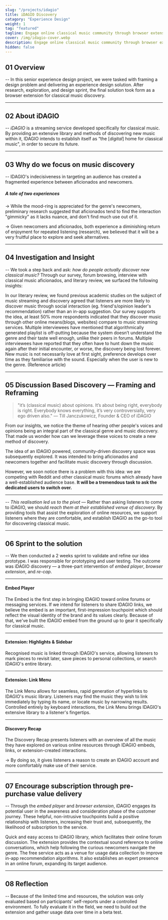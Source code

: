 ```yaml
---
slug: "/projects/idagio"
title: iDAGIO Discovery
catagory: "Experience Design"
weight: 1
tag: "featured"
tagline: Engage online classical music community through browser extension
cover: /img/idagio-cover.webp
description: Engage online classical music community through browser extension
hidden: false
---
```


## 01 Overview

-- In this senior experience design project, we were tasked with framing a design problem and delivering an experience design solution. After research, exploration, and design sprint, the final solution took form as a browser extension for classical music discovery.

<ProjectInfo>
  <ProjectInfoItem
    fieldName="My Contribution"
    value="Research, User Testing, Visual Design, Prototyping"
  />
  <ProjectInfoItem fieldName="Project Scope" value="6 Weeks Academic Project" />
  <ProjectInfoItem fieldName="Tools" value="Figma, After Effects" />
  <ProjectInfoItem
    fieldName="Team"
    value="Alvin Leung, Aamir Ali, Rhees Kennedy, Samyak Sah, Krista Mcdiarmid"
  />
</ProjectInfo>

<VideoPlayer
  url="https://www.sfu.ca/~kkl64/videos/idagio/	idagio-walkthrough-light.mp4"
  caption="A 2 minutes feature demostration video"
/>

---

## 02 About iDAGIO

-- _iDAGIO_ is a streaming service developed specifically for classical music. By providing an extensive library and methods of discovering new music within it, IDAGIO intends to establish itself as “the [_digital_] home for classical music", in order to secure its future.

<FullImage
  src="/img/idagio/brand-pillars.webp"
  alt="discovery problem"
  caption="We analysed and captured how the iDAGIO brand deliver value through brand pillars, they are consolidated through a thorough observation and public available CEO interview."
  darkImage
/>

<!-- ##### Servicing the aficionado

-> It’s no question that the core audience of IDAGIO are classical music die hard fans. From their niche library to the unique comparison, it is crafted for the tough demand of classical music audience in mind. -->

---

## 03 Why do we focus on music discovery

-- IDAGIO's indecisiveness in targeting an audience has created a fragmented experience between aficionados and newcomers.

<FullImage
  src="/img/idagio/discovery-problem.webp"
  alt="discovery problem"
  darkImage
/>

##### A tale of two experiences

-> While the mood-ring is appreciated for the genre's newcomers, preliminary research suggested that aficionados tend to find the interaction "gimmicky" as it lacks nuance, and don't find much use out of it.

-> Given newcomers and aficionados, both experience a diminishing return of enjoyment for repeated listening (research), we believed that it will be a very fruitful place to explore and seek alternatives.

---

## 04 Investigation and Insight

-- We took a step back and ask: _how do people actually discover new classical music?_ Through our survey, forum browsing, interview with classical music aficionados, and literary review, we surfaced the following insights:

<ListLayout full label="Insights">
  <ListItem heading="Discovery generally happens socially, outside of streaming app">
    In our literary review, we found previous academic studies on the subject of
    music streaming and discovery agreed that listeners are more likely to
    discover music through social interaction (eg. friend's/opinion leader's
    recommendation) rather than an in-app suggestion. Our survey supports the
    idea, at least 50% more respondents indicated that they discover music
    through other online means(blogs, websites) compare to music streaming
    services.
  </ListItem>
  <ListItem heading="Listeners don’t trust generated playlist, they trust human">
    Multiple interviewees have mentioned that algorithmically generated playlist
    is off-putting because the system doesn’t understand the genre and their
    taste well enough, unlike their peers in forums.
  </ListItem>
  <ListItem heading="No current solution for saving interesting discovery">
    Multiple interviewees have reported that they often have to hunt down the
    music again after their initial encounter, or worse, the discovery being
    lost forever.
  </ListItem>
  <ListItem heading="Repeated exposure develops preference to new music">
    New music is not necessarily love at first sight, preference develops over
    time as they familiarise with the sound. Especially when the user is new to
    the genre. (Reference article)
  </ListItem>
</ListLayout>

---

## 05 Discussion Based Discovery — Framing and Reframing

> "it’s (classical music) about opinions. It’s about being right, everybody is right. Everybody knows everything, it’s very controversially, very ego driven also."
> — Till Janczukowicz, Founder & CEO of iDAGIO

From our insights, we notice the theme of hearing other people's voices and opinions being an integral part of the classical genre and music discovery. That made us wonder how can we leverage these voices to create a new method of discovery.

The idea of an IDAGIO powered, community-driven discovery space was subsequently explored. It was intended to bring aficionados and newcomers together and facilitate music discovery through discussion.

However, we soon notice there is a problem with this idea: we are competing with Reddit and other classical music forums which already have a well-established audience base. **It will be a tremendous task to ask the dedicated users to switch over.**

<VideoPlayer
  url="https://www.sfu.ca/~kkl64/videos/idagio/iteration-1.mp4"
  caption="A concept prototype of the the iDAGIO community driven discovery forum"
  darkImage
/>

<HalfImage
  src="/img/idagio/reddit-classical.webp"
  secondary
  noPadding
  caption="Large volume of r/classical users"
/>

---

-- _This realisation led us to the pivot_ — Rather than asking listeners to come to iDAGIO, we should _reach them at their established venue of discovery._ By providing tools that assist the exploration of online resources, we support listeners where they are comfortable, and establish IDAGIO as the go-to tool for discovering classical music.

---

## 06 Sprint to the solution

-- We then conducted a 2 weeks sprint to validate and refine our idea prototype. I was responsible for prototyping and user testing. The outcome was iDAGIO discovery — a three-part intervention of _embed player_, _browser extension_, and _re-cap_.

---

#### Embed Player

The Embed is the first step in bringing IDAGIO toward online forums or messaging services. If we intend for listeners to share IDAGIO links, we believe the embed is an important, first-impression touchpoint which should reflect the visual identity of the brand and its values clearly. Because of that, we've built the IDAGIO embed from the ground up to gear it specifically for classical music.

<FullImage
  noPadding
  src="https://www.sfu.ca/~kkl64/videos/idagio/embed-demo.mp4"
  darkImage
/>

<FullImage src="/img/idagio/embed-breakdown-1.webp" noPadding />

<FullImage src="/img/idagio/embed-breakdown-2.webp" noPadding />

---

#### Extension: Highlights & Sidebar

Recognised music is linked through IDAGIO's service, allowing listeners to mark pieces to revisit later,
save pieces to personal collections, or search IDAGIO's entire library.

<FullImage
  noPadding
  src="https://www.sfu.ca/~kkl64/videos/idagio/sidebar.mp4"
  darkImage
/>

---

#### Extension: Link Menu

The Link Menu allows for seamless, rapid generation of hyperlinks to IDAGIO's music library. Listeners may find the music they wish to link immediately by typing its name, or locate music by narrowing results. Controlled entirely by keyboard interactions, the Link Menu brings IDAGIO's extensive library to a listener's fingertips.

<FullImage
  noPadding
  src="https://www.sfu.ca/~kkl64/videos/idagio/notion.mp4"
  darkImage
/>

---

#### Discovery Recap

The Discovery Recap presents listeners with an overview of all the music they have explored on various online resources through IDAGIO embeds, links, or extension-created interactions.

<FullImage noPadding src="https://www.sfu.ca/~kkl64/videos/idagio/recap.mp4" />

-> By doing so, it gives listeners a reason to create an IDAGIO account and more comfortably make use of their service.

---

## 07 Encourage subscription through pre-purchase value delivery

-- Through the _embed player_ and _browser extension_, iDAGIO engages its potential user in the awareness and consideration phase of the customer journey. These helpful, non-intrusive touchpoints build a positive relationship with listeners, increasing their trust and, subsequently, the likelihood of subscription to the service.

<ListLayout full label="Value Proposition">
  <ListItem heading="For Aficionado">
    Quick and easy access to iDAGIO library, which facilitates their online
    forum discussion.
  </ListItem>
  <ListItem heading="For New Comer">
    The extension provides the contextual sound reference to online
    conversations, which help following the curious newcomers navigate the
    genre.
  </ListItem>
  <ListItem heading="For iDAGIO">
    The free service acts as a venue for usage data collection to improve in-app
    recommendation algorithms. It also establishes an expert presence in an
    online forum, expanding its target audience.
  </ListItem>
</ListLayout>

---

## 08 Reflection

-- Because of the limited time and resources, the solution was only evaluated based on participants' self-reports under a controlled environment. To fully evaluate it in the field, we need to build out the extension and gather usage data over time in a beta test.

<HalfImage
  src="/img/idagio/studio-b-2.webp"
  caption="Powered by Simon Fraser University Studio B cafe #since2021"
/>
